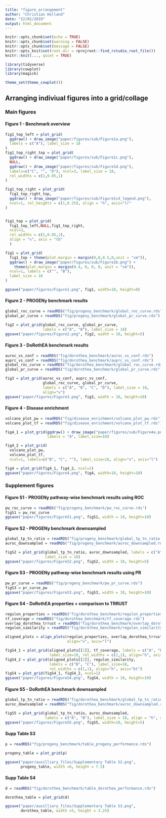 ```yaml
---
title: "figure_arrangement"
author: "Christian Holland"
date: "22/01/2019"
output: html_document
---
```

```r
knitr::opts_chunk$set(echo = TRUE)
knitr::opts_chunk$set(warning = FALSE)
knitr::opts_chunk$set(message = FALSE)
knitr::opts_knit$set(root.dir = rprojroot::find_rstudio_root_file())
knitr::knit(..., quiet = TRUE)
```


```r
library(tidyverse)
library(cowplot)
library(magick)

theme_set(theme_cowplot())
```
## Arranging indiviual figures into a grid/collage
### Main figures
#### Figure 1 - Benchmark overview
```r
fig1_top_left = plot_grid(
  ggdraw() + draw_image("paper/figures/sub/Figure1a.png"),
  labels = c("A"), label_size = 18
)
fig1_top_right_top = plot_grid(
  ggdraw() + draw_image("paper/figures/sub/Figure1c.png"),
  NULL,
  ggdraw() + draw_image("paper/figures/sub/Figure1d.png"),
  labels=c("C", "", "D"), ncol=3, label_size = 18,
  rel_widths = c(1,0.05,1)
)

fig1_top_right = plot_grid(
  fig1_top_right_top,
  ggdraw() + draw_image("paper/figures/sub/Figure1cd_legend.png"),
  ncol=1, rel_heights = c(1,0.25), align = "h", axis="lr"
)


fig1_top = plot_grid(
  fig1_top_left,NULL,fig1_top_right,
  ncol=3,
  rel_widths = c(1,0.05,1),
  align = "v", axis = "tb"
  )

fig1 = plot_grid(
  fig1_top + theme(plot.margin = margin(0,0,0.5,0,unit = "cm")),
  ggdraw() + draw_image("paper/figures/sub/Figure1b.png") + 
    theme(plot.margin = margin(0.4, 0, 0, 0, unit = "cm")),
  ncol=1, labels = c("", "B"),
  label_size = 18
)

ggsave("paper/figures/Figure1.png", fig1, width=10, height=8)
```
#### Figure 2 - PROGENy benchmark results
```r
global_roc_curve = readRDS("fig/progeny_benchmark/global_roc_curve.rds")
global_pr_curve = readRDS("fig/progeny_benchmark/global_pr_curve.rds")

fig2 = plot_grid(global_roc_curve, global_pr_curve, 
                 labels = c("A", "B"), label_size = 18)
ggsave("paper/figures/Figure2.png", fig2, width = 10, height=5)
```

#### Figure 3 - DoRothEA benchmark results
```r
auroc_vs_conf = readRDS("fig/dorothea_benchmark/auroc_vs_conf.rds")
auprc_vs_conf = readRDS("fig/dorothea_benchmark/auprc_vs_conf.rds")
global_roc_curve = readRDS("fig/dorothea_benchmark/global_roc_curve.rds")
global_pr_curve = readRDS("fig/dorothea_benchmark/global_pr_curve.rds")

fig3 = plot_grid(auroc_vs_conf, auprc_vs_conf, 
                 global_roc_curve, global_pr_curve, 
                 labels = c("A", "B", "C", "D"), label_size = 18,
                 align="v")
ggsave("paper/figures/Figure3.png", fig3, width = 10, height=10)
```

#### Figure 4 - Disease enrichment
```r
volcano_plot_pw = readRDS("fig/disease_enrichment/volcano_plot_pw.rds")
volcano_plot_tf = readRDS("fig/disease_enrichment/volcano_plot_tf.rds")

fig4_1 = plot_grid(ggdraw() + draw_image("paper/figures/sub/Figure4a.png"),
                   labels = "A", label_size=18)

fig4_2 = plot_grid(
  volcano_plot_pw, 
  volcano_plot_tf, 
  ncol=1, labels=c("B", "C", ""), label_size=18, align="v", axis="l")

fig4 = plot_grid(fig4_1, fig4_2, ncol=2)
ggsave("paper/figures/Figure4.png", fig4, width=10, height=10)
```
### Supplement figures
#### Figure S1 - PROGENy pathway-wise benchmark results using ROC
```r
pw_roc_curve = readRDS("fig/progeny_benchmark/pw_roc_curve.rds")
figS1 = pw_roc_curve
ggsave("paper/figures/FigureS1.png", figS1, width = 10, height=10)
```

#### Figure S2 - PROGENy benchmark downsampled
```r
global_tp_tn_ratio = readRDS("fig/progeny_benchmark/global_tp_tn_ratio.rds")
auroc_downsampled = readRDS("fig/progeny_benchmark/auroc_downsampled.rds")

figS2 = plot_grid(global_tp_tn_ratio, auroc_downsampled, labels = c("A", "B"),
                  label_size = 18)
ggsave("paper/figures/FigureS2.png", figS2, width = 10, height=5)
```

#### Figure S3 - PROGENy pathway-wise benchmark results using PR
```r
pw_pr_curve = readRDS("fig/progeny_benchmark/pw_pr_curve.rds")
figS3 = pr_curve_pw
ggsave("paper/figures/FigureS3.png", figS3, width = 10, height=10)
```

#### Figure S4 - DoRothEA properties + comparison to TRRUST
```r
regulon_properties = readRDS("fig/dorothea_benchmark/regulon_properties.rds")
tf_coverage = readRDS("fig/dorothea_benchmark/tf_coverage.rds")
overlap_dorothea_trrust = readRDS("fig/dorothea_benchmark/overlap_dorothea_trrust.rds")
regulon_similarity = readRDS("fig/dorothea_benchmark/regulon_similarity.rds")

aligned_plots = align_plots(regulon_properties, overlap_dorothea_trrust, 
                            align="v", axis="l")

figS4_1 = plot_grid(aligned_plots[[1]], tf_coverage, labels = c("A", "D"), 
                    label_size=18, rel_widths = c(2,1), align="h", axis="bt")
figS4_2 = plot_grid(aligned_plots[[2]], regulon_similarity, 
                    labels = c("B", "C"), label_size=18,
                    rel_widths = c(1,1), align="h", axis="bt")
figS4 = plot_grid(figS4_1, figS4_2, ncol=1)
ggsave("paper/figures/FigureS4.png", figS4, width = 10, height=10)
```

#### Figure S5 - DoRothEA benchmark downsampled
```r

global_tp_tn_ratio = readRDS("fig/dorothea_benchmark/global_tp_tn_ratio.rds")
auroc_downsampled = readRDS("fig/dorothea_benchmark/auroc_downsampled.rds")

figS5 = plot_grid(global_tp_tn_ratio, auroc_downsampled, 
                  labels = c("A", "B"), label_size = 18, align = "h", axis = "t")
ggsave("paper/figures/FigureS5.png", figS5, width=10, height=5)
```

#### Supp Table S3
```r
p = readRDS("fig/progeny_benchmark/table_progeny_performance.rds")

progeny_table = plot_grid(p)

ggsave("paper/auxilliary_files/Supplementary Table S2.png",
       progeny_table, width =6, height = 7.5)
```

#### Supp Table S4
```r
d = readRDS("fig/dorothea_benchmark/table_dorothea_performance.rds")

dorothea_table = plot_grid(d)

ggsave("paper/auxilliary_files/Supplementary Table S3.png",
       dorothea_table, width =5, height = 3.25)
```
